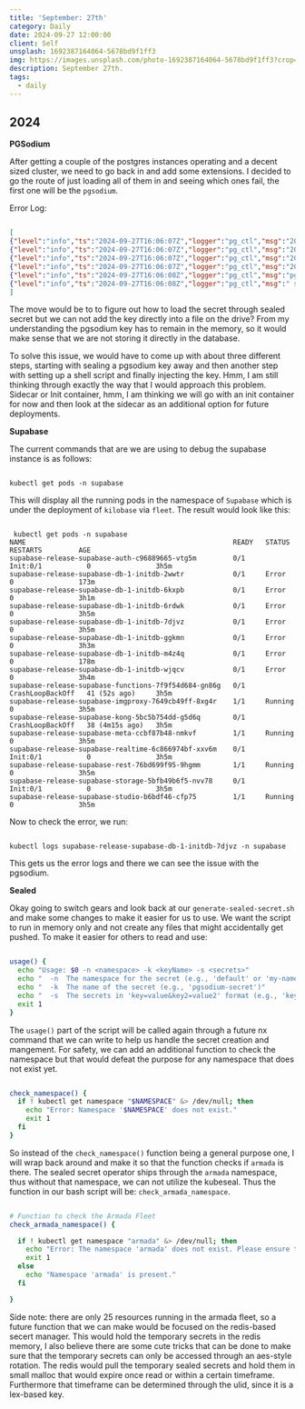 ```yaml
---
title: 'September: 27th'
category: Daily
date: 2024-09-27 12:00:00
client: Self
unsplash: 1692387164064-5678bd9f1ff3
img: https://images.unsplash.com/photo-1692387164064-5678bd9f1ff3?crop=entropy&cs=srgb&fm=jpg&ixid=MnwzNjM5Nzd8MHwxfHJhbmRvbXx8fHx8fHx8fDE2ODE3NDg2ODY&ixlib=rb-4.0.3&q=85
description: September 27th. 
tags:
  - daily
---
```



## 2024

**PGSodium**

After getting a couple of the postgres instances operating and a decent sized cluster, we need to go back in and add some extensions.
I decided to go the route of just loading all of them in and seeing which ones fail, the first one will be the `pgsodium`.

Error Log:

```json

[
{"level":"info","ts":"2024-09-27T16:06:07Z","logger":"pg_ctl","msg":"2024-09-27 16:06:07.972 UTC [29] FATAL:  The getkey script \"/usr/share/postgresql/15/extension/pgsodium_getkey\" does not exists.","pipe":"stdout","logging_pod":"supabase-release-supabase-db-1-initdb"},
{"level":"info","ts":"2024-09-27T16:06:07Z","logger":"pg_ctl","msg":"2024-09-27 16:06:07.972 UTC [29] DETAIL:  The getkey script fetches the primary server secret key.","pipe":"stdout","logging_pod":"supabase-release-supabase-db-1-initdb"},
{"level":"info","ts":"2024-09-27T16:06:07Z","logger":"pg_ctl","msg":"2024-09-27 16:06:07.972 UTC [29] HINT:  You might want to create it and/or set \"pgsodium.getkey_script\" to the correct path.","pipe":"stdout","logging_pod":"supabase-release-supabase-db-1-initdb"},
{"level":"info","ts":"2024-09-27T16:06:07Z","logger":"pg_ctl","msg":"2024-09-27 16:06:07.972 UTC [29] LOG:  database system is shut down","pipe":"stdout","logging_pod":"supabase-release-supabase-db-1-initdb"},
{"level":"info","ts":"2024-09-27T16:06:08Z","logger":"pg_ctl","msg":"pg_ctl: could not start server","pipe":"stderr","logging_pod":"supabase-release-supabase-db-1-initdb"},
{"level":"info","ts":"2024-09-27T16:06:08Z","logger":"pg_ctl","msg":" stopped waiting","pipe":"stdout","logging_pod":"supabase-release-supabase-db-1-initdb"},
]

```

The move would be to to figure out how to load the secret through sealed secret but we can not add the key directly into a file on the drive?
From my understanding the pgsodium key has to remain in the memory, so it would make sense that we are not storing it directly in the database.

To solve this issue, we would have to come up with about three different steps, starting with sealing a pgsodium key away and then another step with setting up a shell script and finally injecting the key.
Hmm, I am still thinking through exactly the way that I would approach this problem.
Sidecar or Init container, hmm, I am thinking we will go with an init container for now and then look at the sidecar as an additional option for future deployments.


**Supabase**

The current commands that are we are using to debug the supabase instance is as follows:

```shell

kubectl get pods -n supabase

```

This will display all the running pods in the namespace of `Supabase` which is under the deployment of `kilobase` via `fleet`.
The result would look like this:

```

 kubectl get pods -n supabase
NAME                                                   READY   STATUS             RESTARTS         AGE
supabase-release-supabase-auth-c96889665-vtg5m         0/1     Init:0/1           0                3h5m
supabase-release-supabase-db-1-initdb-2wwtr            0/1     Error              0                173m
supabase-release-supabase-db-1-initdb-6kxpb            0/1     Error              0                3h1m
supabase-release-supabase-db-1-initdb-6rdwk            0/1     Error              0                3h5m
supabase-release-supabase-db-1-initdb-7djvz            0/1     Error              0                3h5m
supabase-release-supabase-db-1-initdb-ggkmn            0/1     Error              0                3h3m
supabase-release-supabase-db-1-initdb-m4z4q            0/1     Error              0                178m
supabase-release-supabase-db-1-initdb-wjqcv            0/1     Error              0                3h4m
supabase-release-supabase-functions-7f9f54d684-gn86g   0/1     CrashLoopBackOff   41 (52s ago)     3h5m
supabase-release-supabase-imgproxy-7649cb49ff-8xg4r    1/1     Running            0                3h5m
supabase-release-supabase-kong-5bc5b754dd-g5d6q        0/1     CrashLoopBackOff   38 (4m15s ago)   3h5m
supabase-release-supabase-meta-ccbf87b48-nmkvf         1/1     Running            0                3h5m
supabase-release-supabase-realtime-6c866974bf-xxv6m    0/1     Init:0/1           0                3h5m
supabase-release-supabase-rest-76bd699f95-9hgmm        1/1     Running            0                3h5m
supabase-release-supabase-storage-5bfb49b6f5-nvv78     0/1     Init:0/1           0                3h5m
supabase-release-supabase-studio-b6bdf46-cfp75         1/1     Running            0                3h5m

```

Now to check the error, we run:

```shell

kubectl logs supabase-release-supabase-db-1-initdb-7djvz -n supabase

```

This gets us the error logs and there we can see the issue with the pgsodium.

**Sealed**

Okay going to switch gears and look back at our `generate-sealed-secret.sh` and make some changes to make it easier for us to use.
We want the script to run in memory only and not create any files that might accidentally get pushed.
To make it easier for others to read and use:

```bash

usage() {
  echo "Usage: $0 -n <namespace> -k <keyName> -s <secrets>"
  echo "  -n  The namespace for the secret (e.g., 'default' or 'my-namespace')"
  echo "  -k  The name of the secret (e.g., 'pgsodium-secret')"
  echo "  -s  The secrets in 'key=value&key2=value2' format (e.g., 'key1=value1&key2=value2')"
  exit 1
}

```

The `usage()` part of the script will be called again through a future nx command that we can write to help us handle the secret creation and mangement.
For safety, we can add an additional function to check the namespace but that would defeat the purpose for any namespace that does not exist yet.

```bash

check_namespace() {
  if ! kubectl get namespace "$NAMESPACE" &> /dev/null; then
    echo "Error: Namespace '$NAMESPACE' does not exist."
    exit 1
  fi
}

```
So instead of the `check_namespace()` function being a general purpose one, I will wrap back around and make it so that the function checks if `armada` is there.
The sealed secret operator ships through the `armada` namespace, thus without that namespace, we can not utilize the kubeseal.
Thus the function in our bash script will be: `check_armada_namespace`. 

```bash

# Function to check the Armada Fleet
check_armada_namespace() {

  if ! kubectl get namespace "armada" &> /dev/null; then
    echo "Error: The namespace 'armada' does not exist. Please ensure the Sealed Secrets operator is running in the 'armada' namespace."
    exit 1
  else
    echo "Namespace 'armada' is present."
  fi

}

```

Side note: there are only 25 resources running in the armada fleet, so a future function that we can make would be focused on the redis-based secert manager.
This would hold the temporary secrets in the redis memory, I also believe there are some cute tricks that can be done to make sure that the temporary secrets can only be accessed through an aes-style rotation.
The redis would pull the temporary sealed secrets and hold them in small malloc that would expire once read or within a certain timeframe.
Furthermore that timeframe can be determined through the ulid, since it is a lex-based key.


